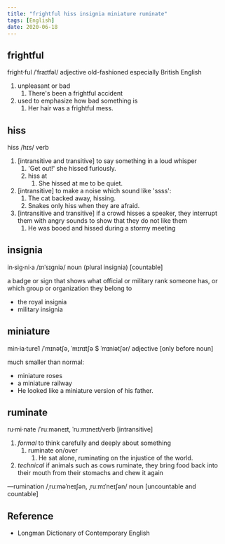 ```yaml
---
title: "frightful hiss insignia miniature ruminate"
tags: [English]
date: 2020-06-18
---
```


## frightful

fright·ful /ˈfraɪtfəl/ adjective old-fashioned especially British English

1. unpleasant or bad
   1. There's been a frightful accident
2. used to emphasize how bad something is
   1. Her hair was a frightful mess.

## hiss

hiss /hɪs/ verb

1. [intransitive and transitive] to say something in a loud whisper
   1. 'Get out!' she hissed furiously.
   2. hiss at
      1. She hissed at me to be quiet.
2. [intransitive] to make a noise which sound like 'ssss':
   1. The cat backed away, hissing.
   2. Snakes only hiss when they are afraid.
3. [intransitive and transitive] if a crowd hisses a speaker, they interrupt them with
   angry sounds to show that they do not like them
   1. He was booed and hissed during a stormy meeting

## insignia

in·sig·ni·a /ɪnˈsɪɡniə/ noun (plural insignia) [countable]

a badge or sign that shows what official or military rank someone has, or which
group or organization they belong to

- the royal insignia
- military insignia

## miniature

min·ia·ture1 /ˈmɪnətʃə, ˈmɪnɪtʃə $ ˈmɪniətʃər/ adjective [only before noun]

much smaller than normal:

- miniature roses
- a miniature railway
- He looked like a miniature version of his father.

## ruminate

ru·mi·nate /ˈruːməneɪt, ˈruːmɪneɪt/verb [intransitive]

1. *formal* to think carefully and deeply about something
   1. ruminate on/over
      1. He sat alone, ruminating on the injustice of the world.
2. *technical* if animals such as cows ruminate, they bring food back into their
   mouth from their stomachs and chew it again

—rumination /ˌruːməˈneɪʃən, ˌruːmɪˈneɪʃən/ noun [uncountable and countable]

## Reference

- Longman Dictionary of Contemporary English